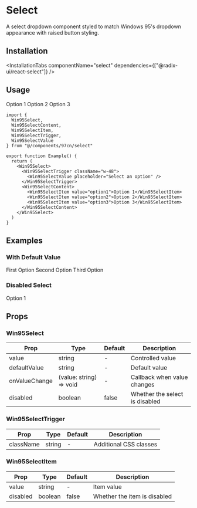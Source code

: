 
# Select

A select dropdown component styled to match Windows 95's dropdown appearance with raised button styling.

## Installation

<InstallationTabs 
  componentName="select" 
  dependencies={["@radix-ui/react-select"]}
/>

## Usage

<ComponentPreview>
  <Win95Select>
    <Win95SelectTrigger className="w-48">
      <Win95SelectValue placeholder="Select an option" />
    </Win95SelectTrigger>
    <Win95SelectContent>
      <Win95SelectItem value="option1">Option 1</Win95SelectItem>
      <Win95SelectItem value="option2">Option 2</Win95SelectItem>
      <Win95SelectItem value="option3">Option 3</Win95SelectItem>
    </Win95SelectContent>
  </Win95Select>
</ComponentPreview>

```tsx
import { 
  Win95Select, 
  Win95SelectContent, 
  Win95SelectItem, 
  Win95SelectTrigger, 
  Win95SelectValue 
} from "@/components/97cn/select"

export function Example() {
  return (
    <Win95Select>
      <Win95SelectTrigger className="w-48">
        <Win95SelectValue placeholder="Select an option" />
      </Win95SelectTrigger>
      <Win95SelectContent>
        <Win95SelectItem value="option1">Option 1</Win95SelectItem>
        <Win95SelectItem value="option2">Option 2</Win95SelectItem>
        <Win95SelectItem value="option3">Option 3</Win95SelectItem>
      </Win95SelectContent>
    </Win95Select>
  )
}
```

## Examples

### With Default Value

<ComponentPreview>
  <Win95Select defaultValue="option2">
    <Win95SelectTrigger className="w-48">
      <Win95SelectValue />
    </Win95SelectTrigger>
    <Win95SelectContent>
      <Win95SelectItem value="option1">First Option</Win95SelectItem>
      <Win95SelectItem value="option2">Second Option</Win95SelectItem>
      <Win95SelectItem value="option3">Third Option</Win95SelectItem>
    </Win95SelectContent>
  </Win95Select>
</ComponentPreview>

### Disabled Select

<ComponentPreview>
  <Win95Select disabled>
    <Win95SelectTrigger className="w-48">
      <Win95SelectValue placeholder="Disabled select" />
    </Win95SelectTrigger>
    <Win95SelectContent>
      <Win95SelectItem value="option1">Option 1</Win95SelectItem>
    </Win95SelectContent>
  </Win95Select>
</ComponentPreview>

## Props

### Win95Select

| Prop | Type | Default | Description |
|------|------|---------|-------------|
| value | string | - | Controlled value |
| defaultValue | string | - | Default value |
| onValueChange | (value: string) => void | - | Callback when value changes |
| disabled | boolean | false | Whether the select is disabled |

### Win95SelectTrigger

| Prop | Type | Default | Description |
|------|------|---------|-------------|
| className | string | - | Additional CSS classes |

### Win95SelectItem

| Prop | Type | Default | Description |
|------|------|---------|-------------|
| value | string | - | Item value |
| disabled | boolean | false | Whether the item is disabled |